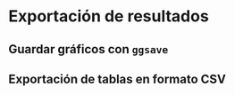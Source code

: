 # Exportación de resultados

## Guardar gráficos con `ggsave`

## Exportación de tablas en formato CSV
